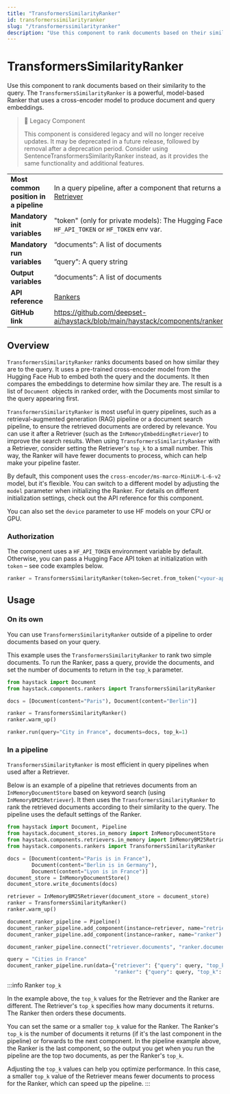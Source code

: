 ```yaml
---
title: "TransformersSimilarityRanker"
id: transformerssimilarityranker
slug: "/transformerssimilarityranker"
description: "Use this component to rank documents based on their similarity to the query. The `TransformersSimilarityRanker` is a powerful, model-based Ranker that uses a cross-encoder model to produce document and query embeddings."
---
```


# TransformersSimilarityRanker

Use this component to rank documents based on their similarity to the query. The `TransformersSimilarityRanker` is a powerful, model-based Ranker that uses a cross-encoder model to produce document and query embeddings.

> 🚧 Legacy Component
>
> This component is considered legacy and will no longer receive updates. It may be deprecated in a future release, followed by removal after a deprecation period.
> Consider using SentenceTransformersSimilarityRanker instead, as it provides the same functionality and additional features.

|  |  |
| --- | --- |
| **Most common position in a pipeline** | In a query pipeline, after a component that returns a list of documents such as a [Retriever](../retrievers.mdx) |
| **Mandatory init variables** | "token" (only for private models): The Hugging Face API token. Can be set with `HF_API_TOKEN` or `HF_TOKEN` env var. |
| **Mandatory run variables** | “documents”: A list of documents  <br /> <br />”query”: A query string |
| **Output variables** | “documents”: A list of documents |
| **API reference** | [Rankers](/reference/rankers-api) |
| **GitHub link** | https://github.com/deepset-ai/haystack/blob/main/haystack/components/rankers/transformers_similarity.py |

## Overview

`TransformersSimilarityRanker` ranks documents based on how similar they are to the query. It uses a pre-trained cross-encoder model from the Hugging Face Hub to embed both the query and the documents. It then compares the embeddings to determine how similar they are. The result is a list of `Document `objects in ranked order, with the Documents most similar to the query appearing first.

`TransformersSimilarityRanker` is most useful in query pipelines, such as a retrieval-augmented generation (RAG) pipeline or a document search pipeline, to ensure the retrieved documents are ordered by relevance. You can use it after a Retriever (such as the `InMemoryEmbeddingRetriever`) to improve the search results. When using `TransformersSimilarityRanker` with a Retriever, consider setting the Retriever's `top_k` to a small number. This way, the Ranker will have fewer documents to process, which can help make your pipeline faster.

By default, this component uses the `cross-encoder/ms-marco-MiniLM-L-6-v2` model, but it's flexible. You can switch to a different model by adjusting the `model` parameter when initializing the Ranker. For details on different initialization settings, check out the API reference for this component.

You can also set the `device` parameter to use HF models on your CPU or GPU.

### Authorization

The component uses a `HF_API_TOKEN` environment variable by default. Otherwise, you can pass a Hugging Face API token at initialization with `token` – see code examples below.

```python
ranker = TransformersSimilarityRanker(token=Secret.from_token("<your-api-key>"))
```

## Usage

### On its own

You can use `TransformersSimilarityRanker` outside of a pipeline to order documents based on your query.

This example uses the `TransformersSimilarityRanker` to rank two simple documents. To run the Ranker, pass a query, provide the documents, and set the number of documents to return in the `top_k` parameter.

```python
from haystack import Document
from haystack.components.rankers import TransformersSimilarityRanker

docs = [Document(content="Paris"), Document(content="Berlin")]

ranker = TransformersSimilarityRanker()
ranker.warm_up()

ranker.run(query="City in France", documents=docs, top_k=1)
```

### In a pipeline

`TransformersSimilarityRanker` is most efficient in query pipelines when used after a Retriever.

Below is an example of a pipeline that retrieves documents from an `InMemoryDocumentStore` based on keyword search (using `InMemoryBM25Retriever`). It then uses the `TransformersSimilarityRanker` to rank the retrieved documents according to their similarity to the query. The pipeline uses the default settings of the Ranker.

```python
from haystack import Document, Pipeline
from haystack.document_stores.in_memory import InMemoryDocumentStore
from haystack.components.retrievers.in_memory import InMemoryBM25Retriever
from haystack.components.rankers import TransformersSimilarityRanker

docs = [Document(content="Paris is in France"),
        Document(content="Berlin is in Germany"),
        Document(content="Lyon is in France")]
document_store = InMemoryDocumentStore()
document_store.write_documents(docs)

retriever = InMemoryBM25Retriever(document_store = document_store)
ranker = TransformersSimilarityRanker()
ranker.warm_up()

document_ranker_pipeline = Pipeline()
document_ranker_pipeline.add_component(instance=retriever, name="retriever")
document_ranker_pipeline.add_component(instance=ranker, name="ranker")

document_ranker_pipeline.connect("retriever.documents", "ranker.documents")

query = "Cities in France"
document_ranker_pipeline.run(data={"retriever": {"query": query, "top_k": 3},
                                   "ranker": {"query": query, "top_k": 2}})
```

:::info
Ranker `top_k`

In the example above, the `top_k` values for the Retriever and the Ranker are different. The Retriever's `top_k` specifies how many documents it returns. The Ranker then orders these documents.

You can set the same or a smaller `top_k` value for the Ranker. The Ranker's `top_k` is the number of documents it returns (if it's the last component in the pipeline) or forwards to the next component. In the pipeline example above, the Ranker is the last component, so the output you get when you run the pipeline are the top two documents, as per the Ranker's `top_k`.

Adjusting the `top_k` values can help you optimize performance. In this case, a smaller `top_k` value of the Retriever means fewer documents to process for the Ranker, which can speed up the pipeline.
:::
